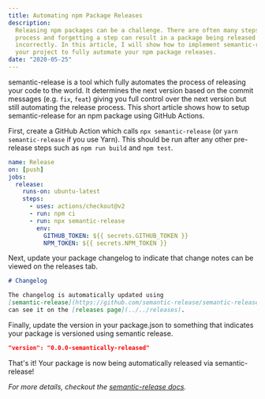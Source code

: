 ```yaml
---
title: Automating npm Package Releases
description:
  Releasing npm packages can be a challenge. There are often many steps in the
  process and forgetting a step can result in a package being released
  incorrectly. In this article, I will show how to implement semantic-release in
  your project to fully automate your npm package releases.
date: "2020-05-25"
---
```


semantic-release is a tool which fully automates the process of releasing your
code to the world. It determines the next version based on the commit messages
(e.g. `fix`, `feat`) giving you full control over the next version but still
automating the release process. This short article shows how to setup
semantic-release for an npm package using GitHub Actions.

First, create a GitHub Action which calls `npx semantic-release` (or
`yarn semantic-release` if you use Yarn). This should be run after any other
pre-release steps such as `npm run build` and `npm test`.

```yaml:.github/workflows/release.yml
name: Release
on: [push]
jobs:
  release:
    runs-on: ubuntu-latest
    steps:
      - uses: actions/checkout@v2
      - run: npm ci
      - run: npx semantic-release
        env:
          GITHUB_TOKEN: ${{ secrets.GITHUB_TOKEN }}
          NPM_TOKEN: ${{ secrets.NPM_TOKEN }}
```

Next, update your package changelog to indicate that change notes can be viewed
on the releases tab.

```md:CHANGELOG.md
# Changelog

The changelog is automatically updated using
[semantic-release](https://github.com/semantic-release/semantic-release). You
can see it on the [releases page](../../releases).
```

Finally, update the version in your package.json to something that indicates
your package is versioned using semantic release.

```json:package.json
"version": "0.0.0-semantically-released"
```

That's it! Your package is now being automatically released via
semantic-release!

_For more details, checkout the
[semantic-release docs](https://github.com/semantic-release/semantic-release/blob/master/docs/recipes/github-actions.md#using-semantic-release-with-github-actions)._
